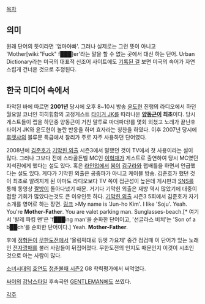 [[목차]]
== 의미 ==
원래 단어의 뜻이라면 '엄마아빠'. 그러나 실제로는 그런 뜻이 아니고 'Mother[wiki:"Fuck" f███]er'라는 말을 할 수 없는 곳에서 대신 하는 단어. Urban Dictionary라는 미국의 대표적 신조어 사이트에도 [http://www.urbandictionary.com/define.php?term=mother%20father 기록된 걸] 보면 미국의 속어가 자연스럽게 건너온 것으로 추정된다.

== 한국 미디어 속에서 ==
파악된 바에 따르면 '''2001년''' 당시에 오후 8~10시 방송 [[윤도현]] 진행의 라디오에서 하던 월요일 코너인 히히힙합의 고정게스트 [[타이거 JK]]를 따라나온 '''[[양동근]]이 최초'''이다. 당시 게스트들이 랩을 하던중 양동근이 거친 말투로 마더파더!를 몇회 외쳤고 노래가 끝난후 타이거 JK와 윤도현이 놀란 반응을 하며 효자라는 칭찬을 하였다.
이후 2007년 당시에 [[후렛샤]]의 블루문 특급에서 찰리가 주로 자주 사용하던 단어였다.

2008년에 [[김준호]]가 [[기막힌 외출]] 시즌3에서 말했던 것이 TV에서 첫 사용이라는 설이 많다. 그러나  그보다 전에 스타골든벨 MC인 [[이혁재]]가 게스트로 출연하여 당시 MC였던 지석진에게 했다는 설도 있다. 혹은 [[라인업]]에서 [[붐]]이 [[김구라]]와 랩배틀을 하면서 언급했다는 설도 있다. 게다가 기막힌 외출은 공중파가 아니고 케이블 방송.
김준호가 했던 것이 최초로 알려지게 된 아마도 라디오보다 TV 쪽이 접근성이 높은데 게시판과 [[SNS]]를 통해 동영상 [[짤방]]이 돌아다녔기 때문. 거기다 기막힌 외출은 재방 역시 많았기에 대중이 접할 기회가 많았다는것도 큰 이유인듯 하다.
[[기막힌 외출]] 시즌3 5회에서 김준호가 자기 소개를 영어로 하는 장면. [http://www.youtube.com/watch?v=Pum6L4uA_qg 링크]
>My name is 'Jun-ho Kim'. I like 'Soju'. Yeah. You're '''Mother-Father'''. You are valet parking man. Sunglasses-beach.[* 여기서 '발레 파킹 맨'은 'f███ing man'을 순화한 단어이고, '선글라스 비치'는 'Son of a b██ch'를 순화한 단어이다.] Yeah. '''Mother-Father'''.

후에 [[정형돈]]이 [[무한도전]]에서 '올림픽대로 듀엣 가요제' 중간 점검때 이 단어가 있는 노래인 [[전자깡패]]를 불러 사람들이 뒤집어졌다. 무한도전의 인지도 때문인지 이것이 시초인 것으로 아는 사람이 많다.

[[소녀시대]]의 [[효연]]도 [[청춘불패 시즌2]] G8 학력평가에서 써먹었다.

[[싸이]]의 [[강남스타일]] 후속곡인 [[GENTLEMAN]]에도 쓰였다. 

[[각주]]
